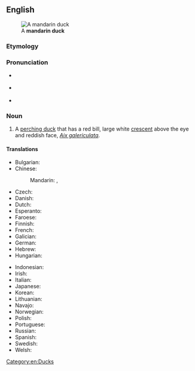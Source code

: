 ==English==
[[Image:Mandarin.duck.arp.jpg|thumb|A '''mandarin duck''']]

===Etymology===
{{rfe|lang=en}}

===Pronunciation===
* {{a|UK}} {{IPA|/ˈmændəɹɪn dʌk/|lang=en}}
* {{a|US}} {{IPA|/ˈmændəɹɪn dʌk/|lang=en}}
* {{rhymes|ʌk|lang=en}}

===Noun===
{{wikipedia}}
{{en-noun}}

# A [[perching duck]] that has a red bill, large white [[crescent]] above the eye and reddish face, ''[[Aix galericulata]]''.

====Translations====
{{trans-top|bird}}
* Bulgarian: {{t|bg|мандаринка|tr=mandarinka|f}}
* Chinese:
*: Mandarin: {{t+|cmn|鴛鴦}}, {{t+|cmn|鸳鸯|tr=yuānyāng}}
* Czech: {{t|cs|kachnička mandarinská|f}}
* Danish: {{t|da|mandarinand|c}}
* Dutch: {{t|nl|mandarijneend}}
* Esperanto: {{t|eo|mandarenanaso}}
* Faroese: {{t|fo|seglont|f}}
* Finnish: {{t+|fi|mandariinisorsa}}
* French: {{t+|fr|canard mandarin|m}}
* Galician: {{t|gl|pato mandarín|m}}
* German: {{t+|de|Mandarinente|f}}
* Hebrew: {{t|he|מנדרין סיני|tr=mandarin sini|m}}
* Hungarian: {{t+|hu|mandarinréce}}
{{trans-mid}}
* Indonesian: {{t|id|bebek mandarin}}
* Irish: {{t|ga|lacha mhandrach|f}}
* Italian: {{t|it|anatra mandarina|f}}
* Japanese: {{t|ja|鴛鴦|tr=oshidori}}
* Korean: {{t+|ko|원앙}}
* Lithuanian: {{t+|lt|mandarininė antis}}
* Navajo: {{t|nv|Náátsʼózídę́ę́ʼ naalʼeełí}}
* Norwegian: {{t|no|mandarinand}}
* Polish: {{t+|pl|mandarynka|f}}
* Portuguese: {{t|pt|pato-mandarim|m}}
* Russian: {{t+|ru|мандаринка|f}}
* Spanish: {{t|es|pato mandarín|m}}
* Swedish: {{t+|sv|mandarinand|c}}
* Welsh: {{t|cy|hwyaden gribog}}
{{trans-bottom}}

[[Category:en:Ducks]]